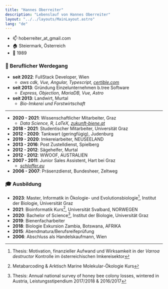 ```yaml
---
title: "Hannes Oberreiter"
description: "Lebenslauf von Hannes Oberreiter"
layout: "../../layouts/MainLayout.astro"
lang: "de"
---
```



- :mailbox: hoberreiter_at_gmail.com
- :house: Steiermark, Österreich
- :birthday: 1989

### :construction_worker: Beruflicher Werdegang

- **seit 2022**: FullStack Developer, Wien
  - _aws cdk, Vue, Angular, Typescript, [certible.com](https://www.certible.com/)_
- **seit 2013**: Gründung Einzelunternehmen b.tree Software
  - _Express, Objection, MariaDB, Vue, Astro_
- **seit 2013**: Landwirt, Murtal
  - _Bio-Imkerei und Forstwirtschaft_

<hr />

- **2020 - 2021**: Wissenschaftlicher Mitarbeiter, Graz
  - _Data Science, R, LaTeX, [zukunft-biene.at](http://www.zukunft-biene.at/)_
- **2018 - 2021**: Studentischer Mitarbeiter, Universität Graz
- **2012 - 2020**: Tankwart (geringfügig), Judenburg
- **2019 - 2020**: Imkereiarbeiter, NEUSEELAND
- **2013 - 2016**: Post Zustelldienst, Spielberg
- **2012 - 2012**: Sägehelfer, Murtal
- **2012 - 2012**: WWOOF, AUSTRALIEN
- **2007 - 2011**: Junior Sales Assistent, Hart bei Graz
  - _[schloffer.eu](https://www.schloffer.eu/)_
- **2006 - 2007**: Präsenzdienst, Bundesheer, Zeltweg

### :mortar_board: Ausbildung

- **2023**: Master, Informatik in Ökologie- und Evolutionsbiologie[^1], Institut der Biologie, Universität Graz
- **2021**: Bioinformatik Kurs[^3], Universität Svalbard, NORWEGEN
- **2020**: Bachelor of Science[^2], Institut der Biologie, Universität Graz
- **2019**: Bienenfacharbeiter
- **2018**: Biologie Exkursion Zambia, Botswana, AFRIKA
- **2015**: Abendmatura/Berufsreifeprüfung
- **2006**: Abschluss als Handelskaufmann, Wien

[^1]: Thesis: Motivation, finanzieller Aufwand und Wirksamkeit in der _Varroa destructor_ Kontrolle im österreichischen Imkereisektor
[^2]: Thesis: Annual national survey of honey bee colony losses, wintered in Austria, Leistungsstipendium 2017/2018 & 2016/2017
[^3]: Metabarcoding & Arktisch Marine Molekular-Ökologie Kurs

<section class="hero container max-w-screen-lg mx-auto flex">
  <Picture
    src="/images/hannes.jpg"
    aspectRatio="1:1"
    class="mx-auto"
    widths={[200, 300, 400]}
    sizes="(max-width: 400px) 100vw, 400px"
    alt="Hannes Oberreiter"
  />
</section>
